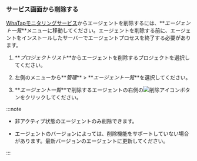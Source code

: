 ### サービス画面から削除する

[WhaTapモニタリングサービス](https://service.whatap.io)からエージェントを削除するには、**_エージェント一覧_**メニューに移動してください。エージェントを削除する前に、エージェントをインストールしたサーバーでエージェントプロセスを終了する必要があります。 

1.  **_プロジェクトリスト_**からエージェントを削除するプロジェクトを選択してください。

2.  左側のメニューから**_管理_** > **_エージェント一覧_**を選択してください。

3.  **_エージェント一覧_**で削除するエージェントの右側の![削除アイコン](/img/ico-trash.svg)ボタンをクリックしてください。

:::note

-   非アクティブ状態のエージェントのみ削除できます。

    <ImgLang img='db-disable-agent.png' desc='' />

-   エージェントのバージョンによっては、削除機能をサポートしていない場合があります。最新バージョンのエージェントに更新してください。

:::

